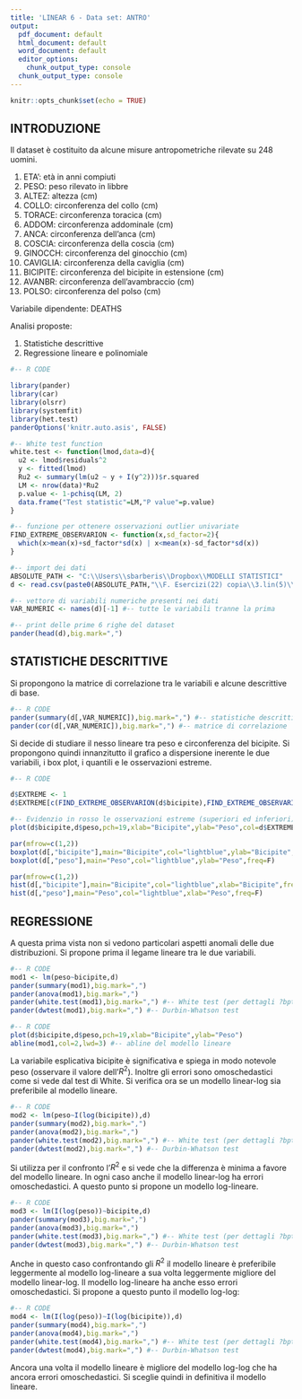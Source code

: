 ---
title: 'LINEAR 6 - Data set: ANTRO'
output:
  pdf_document: default
  html_document: default
  word_document: default
  editor_options:
    chunk_output_type: console
  chunk_output_type: console
---

```{r setup, include=FALSE}
knitr::opts_chunk$set(echo = TRUE)
```

## INTRODUZIONE

Il dataset è costituito da alcune misure antropometriche rilevate su 248 uomini.

1. ETA': età in anni compiuti
2. PESO: peso rilevato in libbre
3. ALTEZ: altezza (cm)
4. COLLO: circonferenza del collo (cm)
5. TORACE: circonferenza toracica (cm)
6. ADDOM: circonferenza addominale (cm)
7. ANCA: circonferenza dell'anca (cm)
8. COSCIA: circonferenza della coscia (cm)
9. GINOCCH: circonferenza del ginocchio (cm)
10. CAVIGLIA: circonferenza della caviglia (cm)
11. BICIPITE: circonferenza del bicipite in estensione (cm)
12. AVANBR: circonferenza dell'avambraccio (cm)
13. POLSO: circonferenza del polso (cm)

Variabile dipendente: DEATHS

Analisi proposte:

1. Statistiche descrittive
2. Regressione lineare e polinomiale

> >

```{r,eval=TRUE,echo=T,warning=FALSE,message=F,results="asis"}
#-- R CODE

library(pander)
library(car)
library(olsrr)
library(systemfit)
library(het.test)
panderOptions('knitr.auto.asis', FALSE)

#-- White test function
white.test <- function(lmod,data=d){
  u2 <- lmod$residuals^2
  y <- fitted(lmod)
  Ru2 <- summary(lm(u2 ~ y + I(y^2)))$r.squared
  LM <- nrow(data)*Ru2
  p.value <- 1-pchisq(LM, 2)
  data.frame("Test statistic"=LM,"P value"=p.value)
}

#-- funzione per ottenere osservazioni outlier univariate
FIND_EXTREME_OBSERVARION <- function(x,sd_factor=2){
  which(x>mean(x)+sd_factor*sd(x) | x<mean(x)-sd_factor*sd(x))  
}

#-- import dei dati
ABSOLUTE_PATH <- "C:\\Users\\sbarberis\\Dropbox\\MODELLI STATISTICI"
d <- read.csv(paste0(ABSOLUTE_PATH,"\\F. Esercizi(22) copia\\3.lin(5)\\6.linear\\ANTROP.TXT"),sep="\t")

#-- vettore di variabili numeriche presenti nei dati
VAR_NUMERIC <- names(d)[-1] #-- tutte le variabili tranne la prima

#-- print delle prime 6 righe del dataset
pander(head(d),big.mark=",")

```


> >

## STATISTICHE DESCRITTIVE

Si propongono la matrice di correlazione tra le variabili e alcune descrittive di base.

```{r,fig.width=6,echo=T,message=FALSE,results="asis"}
#-- R CODE
pander(summary(d[,VAR_NUMERIC]),big.mark=",") #-- statistiche descrittive
pander(cor(d[,VAR_NUMERIC]),big.mark=",") #-- matrice di correlazione

```

Si decide di studiare il nesso lineare tra peso e circonferenza del bicipite. Si propongono  quindi innanzitutto il grafico a dispersione inerente le due variabili, i box plot, i quantili e le osservazioni estreme.

> >

```{r,fig.width=6,echo=T,message=FALSE,results="asis",warning =FALSE}
#-- R CODE

d$EXTREME <- 1
d$EXTREME[c(FIND_EXTREME_OBSERVARION(d$bicipite),FIND_EXTREME_OBSERVARION(d$peso))] <- 2

#-- Evidenzio in rosso le osservazioni estreme (superiori ed inferiori)
plot(d$bicipite,d$peso,pch=19,xlab="Bicipite",ylab="Peso",col=d$EXTREME)

par(mfrow=c(1,2))
boxplot(d[,"bicipite"],main="Bicipite",col="lightblue",ylab="Bicipite",freq=F)
boxplot(d[,"peso"],main="Peso",col="lightblue",ylab="Peso",freq=F)

par(mfrow=c(1,2))
hist(d[,"bicipite"],main="Bicipite",col="lightblue",xlab="Bicipite",freq=F)
hist(d[,"peso"],main="Peso",col="lightblue",xlab="Peso",freq=F)

```


## REGRESSIONE

A questa prima vista non si vedono particolari aspetti anomali delle due distribuzioni. Si propone prima il legame lineare tra le due variabili.

> >

```{r,fig.width=6,echo=T,message=FALSE,results="asis"}
#-- R CODE
mod1 <- lm(peso~bicipite,d) 
pander(summary(mod1),big.mark=",")
pander(anova(mod1),big.mark=",")
pander(white.test(mod1),big.mark=",") #-- White test (per dettagli ?bptest)
pander(dwtest(mod1),big.mark=",") #-- Durbin-Whatson test
```

> >

```{r,fig.width=6,echo=T,message=FALSE,results="asis",warning =FALSE}
#-- R CODE
plot(d$bicipite,d$peso,pch=19,xlab="Bicipite",ylab="Peso")
abline(mod1,col=2,lwd=3) #-- abline del modello lineare
```

La variabile esplicativa bicipite è significativa e spiega in modo notevole peso (osservare il valore dell'$R^2$). Inoltre gli errori sono omoschedastici come si vede dal test di White.
Si verifica ora se un modello linear-log sia preferibile al modello lineare.


> >

```{r,fig.width=6,echo=T,message=FALSE,results="asis"}
#-- R CODE
mod2 <- lm(peso~I(log(bicipite)),d) 
pander(summary(mod2),big.mark=",")
pander(anova(mod2),big.mark=",")
pander(white.test(mod2),big.mark=",") #-- White test (per dettagli ?bptest)
pander(dwtest(mod2),big.mark=",") #-- Durbin-Whatson test
```

Si utilizza per il confronto l'$R^2$ e si vede che la differenza è minima a favore del modello lineare. In ogni caso anche il modello linear-log ha errori omoschedastici. A questo punto si propone un modello log-lineare.

> >

```{r,fig.width=6,echo=T,message=FALSE,results="asis"}
#-- R CODE
mod3 <- lm(I(log(peso))~bicipite,d) 
pander(summary(mod3),big.mark=",")
pander(anova(mod3),big.mark=",")
pander(white.test(mod3),big.mark=",") #-- White test (per dettagli ?bptest)
pander(dwtest(mod3),big.mark=",") #-- Durbin-Whatson test
```

Anche in questo caso confrontando gli $R^2$ il modello lineare è preferibile leggermente al modello log-lineare a sua volta leggermente migliore del modello linear-log. Il modello log-lineare ha anche esso errori omoschedastici.
Si propone a questo punto il modello log-log:

> >

```{r,fig.width=6,echo=T,message=FALSE,results="asis"}
#-- R CODE
mod4 <- lm(I(log(peso))~I(log(bicipite)),d) 
pander(summary(mod4),big.mark=",")
pander(anova(mod4),big.mark=",")
pander(white.test(mod4),big.mark=",") #-- White test (per dettagli ?bptest)
pander(dwtest(mod4),big.mark=",") #-- Durbin-Whatson test
```

Ancora una volta il modello lineare è migliore del modello log-log che ha ancora errori omoschedastici.
Si sceglie quindi in definitiva il modello lineare.



